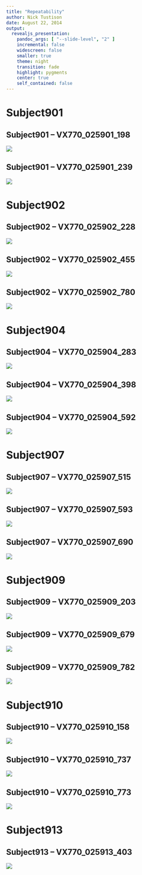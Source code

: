 ```yaml
---
title: "Repeatability"
author: Nick Tustison
date: August 22, 2014
output:
  revealjs_presentation:
    pandoc_args: [ "--slide-level", "2" ]
    incremental: false
    widescreen: false
    smaller: true
    theme: night
    transition: fade
    highlight: pygments
    center: true
    self_contained: false
---
```



# Subject901

## Subject901 -- VX770_025901_198

![](figures/montage_Subject901_VX770_025901_198.png)

## Subject901 -- VX770_025901_239

![](figures/montage_Subject901_VX770_025901_239.png)

# Subject902

## Subject902 -- VX770_025902_228

![](figures/montage_Subject902_VX770_025902_228.png)

## Subject902 -- VX770_025902_455

![](figures/montage_Subject902_VX770_025902_455.png)

## Subject902 -- VX770_025902_780

![](figures/montage_Subject902_VX770_025902_780.png)

# Subject904

## Subject904 -- VX770_025904_283

![](figures/montage_Subject904_VX770_025904_283.png)

## Subject904 -- VX770_025904_398

![](figures/montage_Subject904_VX770_025904_398.png)

## Subject904 -- VX770_025904_592

![](figures/montage_Subject904_VX770_025904_592.png)

# Subject907

## Subject907 -- VX770_025907_515

![](figures/montage_Subject907_VX770_025907_515.png)

## Subject907 -- VX770_025907_593

![](figures/montage_Subject907_VX770_025907_593.png)

## Subject907 -- VX770_025907_690

![](figures/montage_Subject907_VX770_025907_690.png)

# Subject909

## Subject909 -- VX770_025909_203

![](figures/montage_Subject909_VX770_025909_203.png)

## Subject909 -- VX770_025909_679

![](figures/montage_Subject909_VX770_025909_679.png)

## Subject909 -- VX770_025909_782

![](figures/montage_Subject909_VX770_025909_782.png)

# Subject910

## Subject910 -- VX770_025910_158

![](figures/montage_Subject910_VX770_025910_158.png)

## Subject910 -- VX770_025910_737

![](figures/montage_Subject910_VX770_025910_737.png)

## Subject910 -- VX770_025910_773

![](figures/montage_Subject910_VX770_025910_773.png)

# Subject913

## Subject913 -- VX770_025913_403

![](figures/montage_Subject913_VX770_025913_403.png)

